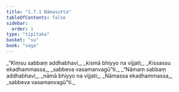 ```yaml
---
title: "1.7.1 Nāmasutta"
tableOfContents: false
sidebar:
  order: 1
type: "tipitaka"
basket: "su"
book: "saga"
---
```



<DynamicBreadcrumb />

<Division number="61" book="saga">

<Paragraph number="311" type="verses" book="saga">
_“Kiṃsu sabbaṃ addhabhavi,_  
_kismā bhiyyo na vijjati;_  
_Kissassu ekadhammassa,_  
_sabbeva vasamanvagū”ti._  

</Paragraph>

<Paragraph number="312" type="verses" book="saga">
_“Nāmaṃ sabbaṃ addhabhavi,_  
_nāmā bhiyyo na vijjati;_  
_Nāmassa ekadhammassa,_  
_sabbeva vasamanvagū”ti._
</Paragraph>
</Division>